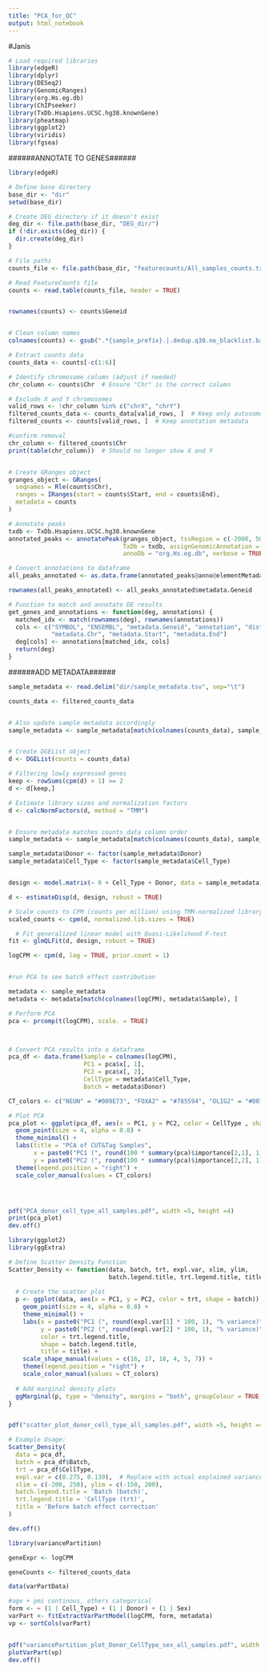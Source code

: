 ```yaml
---
title: "PCA_for_QC"
output: html_notebook
---
```


#Janis

```r
# Load required libraries
library(edgeR)
library(dplyr)
library(DESeq2)
library(GenomicRanges)
library(org.Hs.eg.db)
library(ChIPseeker)
library(TxDb.Hsapiens.UCSC.hg38.knownGene)
library(pheatmap)
library(ggplot2)
library(viridis)
library(fgsea)
```


######ANNOTATE TO GENES######
```r
library(edgeR)

# Define base directory
base_dir <- "dir"
setwd(base_dir)

# Create DEG directory if it doesn't exist
deg_dir <- file.path(base_dir, "DEG_dir/")
if (!dir.exists(deg_dir)) {
  dir.create(deg_dir)
}

# File paths
counts_file <- file.path(base_dir, "featurecounts/All_samples_counts.txt")

# Read FeatureCounts file
counts <- read.table(counts_file, header = TRUE)


rownames(counts) <- counts$Geneid


# Clean column names
colnames(counts) <- gsub(".*{sample_prefix}.|.dedup.q30.no_blacklist.bam", "", colnames(counts))

# Extract counts data
counts_data <- counts[-c(1:6)]

# Identify chromosome column (adjust if needed)
chr_column <- counts$Chr  # Ensure "Chr" is the correct column

# Exclude X and Y chromosomes
valid_rows <- !chr_column %in% c("chrX", "chrY")
filtered_counts_data <- counts_data[valid_rows, ]  # Keep only autosomes
filtered_counts <- counts[valid_rows, ]  # Keep annotation metadata

#confirm removal
chr_column <- filtered_counts$Chr  
print(table(chr_column))  # Should no longer show X and Y


# Create GRanges object
granges_object <- GRanges(
  seqnames = Rle(counts$Chr),
  ranges = IRanges(start = counts$Start, end = counts$End),
  metadata = counts
)

# Annotate peaks
txdb <- TxDb.Hsapiens.UCSC.hg38.knownGene
annotated_peaks <- annotatePeak(granges_object, tssRegion = c(-2000, 500), 
                                TxDb = txdb, assignGenomicAnnotation = TRUE, 
                                annoDb = "org.Hs.eg.db", verbose = TRUE)

# Convert annotations to dataframe
all_peaks_annotated <- as.data.frame(annotated_peaks@anno@elementMetadata)

rownames(all_peaks_annotated) <- all_peaks_annotated$metadata.Geneid

# Function to match and annotate DE results
get_genes_and_annotations <- function(deg, annotations) {
  matched_idx <- match(rownames(deg), rownames(annotations))
  cols <- c("SYMBOL", "ENSEMBL", "metadata.Geneid", "annotation", "distanceToTSS",
            "metadata.Chr", "metadata.Start", "metadata.End")
  deg[cols] <- annotations[matched_idx, cols]
  return(deg)
}

```



######ADD METADATA######
```r

sample_metadata <- read.delim("dir/sample_metadata.tsv", sep="\t")

```


```r

counts_data <- filtered_counts_data


# Also update sample metadata accordingly
sample_metadata <- sample_metadata[match(colnames(counts_data), sample_metadata$Sample), ]


# Create DGEList object
d <- DGEList(counts = counts_data)

# Filtering lowly expressed genes
keep <- rowSums(cpm(d) > 1) >= 2
d <- d[keep,]

# Estimate library sizes and normalization factors
d <- calcNormFactors(d, method = "TMM")


# Ensure metadata matches counts_data column order
sample_metadata <- sample_metadata[match(colnames(counts_data), sample_metadata$Sample), ]

sample_metadata$Donor <- factor(sample_metadata$Donor)
sample_metadata$Cell_Type <- factor(sample_metadata$Cell_Type)


design <- model.matrix(~ 0 + Cell_Type + Donor, data = sample_metadata)

d <- estimateDisp(d, design, robust = TRUE)

# Scale counts to CPM (counts per million) using TMM-normalized library sizes
scaled_counts <- cpm(d, normalized.lib.sizes = TRUE)

  # Fit generalized linear model with Quasi-Likelihood F-test
fit <- glmQLFit(d, design, robust = TRUE)

logCPM <- cpm(d, log = TRUE, prior.count = 1)


#run PCA to see batch effect contribution

metadata <- sample_metadata
metadata <- metadata[match(colnames(logCPM), metadata$Sample), ]

# Perform PCA
pca <- prcomp(t(logCPM), scale. = TRUE)



# Convert PCA results into a dataframe
pca_df <- data.frame(Sample = colnames(logCPM), 
                     PC1 = pca$x[, 1], 
                     PC2 = pca$x[, 2], 
                     CellType = metadata$Cell_Type,
                     Batch = metadata$Donor)

CT_colors <- c("NEUN" = "#009E73", "FOXA2" = "#785594", "OLIG2" = "#0072B2")

# Plot PCA
pca_plot <- ggplot(pca_df, aes(x = PC1, y = PC2, color = CellType , shape = Batch)) +
  geom_point(size = 4, alpha = 0.8) +
  theme_minimal() +
  labs(title = "PCA of CUT&Tag Samples",
       x = paste0("PC1 (", round(100 * summary(pca)$importance[2,1], 1), "% variance)"),
       y = paste0("PC2 (", round(100 * summary(pca)$importance[2,2], 1), "% variance)")) +
  theme(legend.position = "right") +
  scale_color_manual(values = CT_colors)




pdf("PCA_donor_cell_type_all_samples.pdf", width =5, height =4)
print(pca_plot)
dev.off()

```

```r
library(ggplot2)
library(ggExtra)

# Define Scatter Density Function
Scatter_Density <- function(data, batch, trt, expl.var, xlim, ylim, 
                            batch.legend.title, trt.legend.title, title) {
  
  # Create the scatter plot
  p <- ggplot(data, aes(x = PC1, y = PC2, color = trt, shape = batch)) +
    geom_point(size = 4, alpha = 0.8) +
    theme_minimal() +
    labs(x = paste0("PC1 (", round(expl.var[1] * 100, 1), "% variance)"),
         y = paste0("PC2 (", round(expl.var[2] * 100, 1), "% variance)"),
         color = trt.legend.title,
         shape = batch.legend.title,
         title = title) +
    scale_shape_manual(values = c(16, 17, 18, 4, 5, 7)) +
    theme(legend.position = "right") + 
    scale_color_manual(values = CT_colors)
  
  # Add marginal density plots
  ggMarginal(p, type = "density", margins = "both", groupColour = TRUE, groupFill = TRUE)
}


pdf("scatter_plot_donor_cell_type_all_samples.pdf", width =5, height =4)

# Example Usage:
Scatter_Density(
  data = pca_df, 
  batch = pca_df$Batch, 
  trt = pca_df$CellType, 
  expl.var = c(0.275, 0.139),  # Replace with actual explained variance
  xlim = c(-200, 250), ylim = c(-150, 200), 
  batch.legend.title = 'Batch (batch)', 
  trt.legend.title = 'CellType (trt)', 
  title = 'Before batch effect correction'
)

dev.off()
```

```r

library(variancePartition)

geneExpr <- logCPM

geneCounts <- filtered_counts_data

data(varPartData)

#age + pmi continous, others categorical
form <- ~ (1 | Cell_Type) + (1 | Donor) + (1 | Sex)
varPart <- fitExtractVarPartModel(logCPM, form, metadata)
vp <- sortCols(varPart)


pdf("variancePartition_plot_Donor_CellType_sex_all_samples.pdf", width = 5, height =3)
plotVarPart(vp)
dev.off()
```


